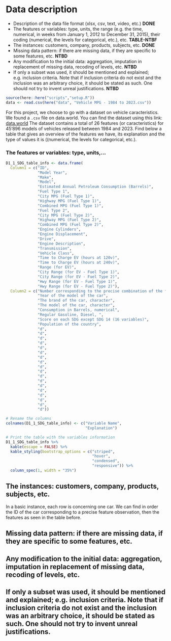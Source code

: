 # Data description
* Description of the data file format (xlsx, csv, text, video, etc.) __DONE__
* The features or variables: type, units, the range (e.g. the time, numerical, in weeks from January 1, 2012 to December 31, 2015), their coding (numerical, the levels for categorical, etc.), etc. __TABLE-NTBF__
* The instances: customers, company, products, subjects, etc. __DONE__
* Missing data pattern: if there are missing data, if they are specific to some features, etc. __NTBD__
* Any modification to the initial data: aggregation, imputation in replacement of missing data, recoding of levels, etc. __NTBD__
* If only a subset was used, it should be mentioned and explained; e.g. inclusion criteria. Note that if inclusion criteria do not exist and the inclusion was an arbitrary choice, it should be stated as such. One should not try to invent unreal justifications. __NTBD__

```r
source(here::here("scripts","setup.R"))
data <- read.csv(here("data", "Vehicle MPG - 1984 to 2023.csv"))
```

For this project, we choose to go with a dataset on vehicle caracteristics. We found a `.csv` file on data.world. You can find the dataset using this link: [data.world](https://data.world/project-data-viz/vehicle-mpg-1984-to-2023-pdv-02-2023)
The dataset contains a total of 26 features (or caracteristics) for 45'896 models of vehicles released between 1984 and 2023. Find below a table that gives an overview of the features we have, its explanation and the type of values it is ((numerical, the levels for categorical, etc.).

### The features or variables: type, units,...

```r
D1_1_SDG_table_info <- data.frame(
  Column1 = c("ID",
              "Model Year",
              "Make",
              "Model",
              "Estimated Annual Petroleum Consumption (Barrels)", 
              "Fuel Type 1",
              "City MPG (Fuel Type 1)",
              "Highway MPG (Fuel Type 1)",
              "Combined MPG (Fuel Type 1)",
              "Fuel Type 2",
              "City MPG (Fuel Type 2)",
              "Highway MPG (Fuel Type 2)",
              "Combined MPG (Fuel Type 2)",
              "Engine Cylinders",
              "Engine Displacement",
              "Drive",
              "Engine Description",
              "Transmission",
              "Vehicle Class",
              "Time to Charge EV (hours at 120v)",
              "Time to Charge EV (hours at 240v)",
              "Range (for EV)",
              "City Range (for EV - Fuel Type 1)",
              "City Range (for EV - Fuel Type 2)",
              "Hwy Range (for EV - Fuel Type 1)",
              "Hwy Range (for EV - Fuel Type 2)"),
  Column2 = c("Number corresponding to the precise combination of the features", 
              "Year of the model of the car",
              "The brand of the car, character",
              "The model of the car, character",
              "Consumption in Barrels, numerical",
              "Regular Gasoline, Diesel, ",
              "Score on each SDG except SDG 14 (16 variables)",
              "Population of the country",
              "d",
              "d",
              "d",
              "d",
              "d",
              "d",
              "d",
              "d",
              "d",
              "d",
              "d",
              "d",
              "d",
              "d",
              "d",
              "d",
              "d",
              "d"))

# Rename the columns
colnames(D1_1_SDG_table_info) <- c("Variable Name",
                                   "Explanation")

# Print the table with the variables information
D1_1_SDG_table_info %>%
  kable(escape = FALSE) %>%
  kable_styling(bootstrap_options = c("striped",
                                      "hover",
                                      "condensed",
                                      "responsive")) %>%
  column_spec(1, width = "35%")
```

## The instances: customers, company, products, subjects, etc.

In a basic instance, each row is concerning one car. We can find in order the ID of the car corresponding to a precise feature observation, then the features as seen in the table before. 

## Missing data pattern: if there are missing data, if they are specific to some features, etc.


## Any modification to the initial data: aggregation, imputation in replacement of missing data, recoding of levels, etc.


## If only a subset was used, it should be mentioned and explained; e.g. inclusion criteria. Note that if inclusion criteria do not exist and the inclusion was an arbitrary choice, it should be stated as such. One should not try to invent unreal justifications.


